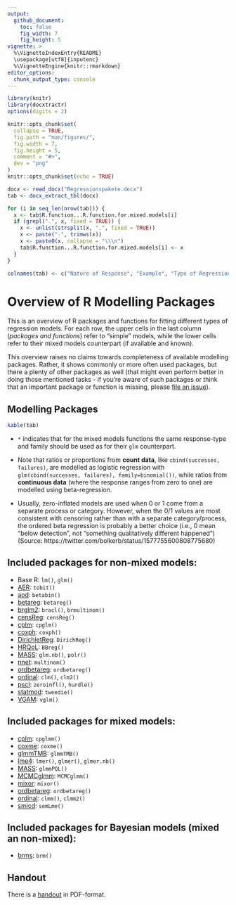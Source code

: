 ```yaml
---
output: 
  github_document:
    toc: false
    fig_width: 7
    fig_height: 5
vignette: >
  %\VignetteIndexEntry{README}
  \usepackage[utf8]{inputenc}
  %\VignetteEngine{knitr::rmarkdown}
editor_options: 
  chunk_output_type: console
---
```


```r
library(knitr)
library(docxtractr)
options(digits = 2)

knitr::opts_chunk$set(
  collapse = TRUE,
  fig.path = "man/figures/",
  fig.width = 7,
  fig.height = 5,
  comment = "#>",
  dev = "png"
)
knitr::opts_chunk$set(echo = TRUE)

docx <- read_docx("Regressionspakete.docx")
tab <- docx_extract_tbl(docx)

for (i in seq_len(nrow(tab))) {
  x <- tab$R.function...R.function.for.mixed.models[i]
  if (grepl(".", x, fixed = TRUE)) {
    x <- unlist(strsplit(x, ".", fixed = TRUE))
    x <- paste("-", trimws(x))
    x <- paste0(x, collapse = "\\\n")
    tab$R.function...R.function.for.mixed.models[i] <- x
  }
}

colnames(tab) <- c("Nature of Response", "Example", "Type of Regression", "R package or function", "Example Webpage", "Bayesian with [`brms`](https://paul-buerkner.github.io/brms/reference/brmsfamily.html)")
```

# Overview of R Modelling Packages

This is an overview of R packages and functions for fitting different types of regression models. For each row, the upper cells in the last column (_packages and functions_) refer to "simple" models, while the lower cells refer to their mixed models counterpart (if available and known).

This overview raises no claims towards completeness of available modelling packages. Rather, it shows commonly or more often used packages, but there a plenty of other packages as well (that might even perform better in doing those mentioned tasks - if you're aware of such packages or think that an important package or function is missing, please [file an issue](https://github.com/strengejacke/regressionmodels/issues)).

## Modelling Packages

```r
kable(tab)
```

- `*` indicates that for the mixed models functions the same response-type and family should be used as for their `glm` counterpart.

- Note that ratios or proportions from **count data**, like `cbind(successes, failures)`, are modelled as logistic regression with `glm(cbind(successes, failures), family=binomial())`, while ratios from **continuous data** (where the response ranges from zero to one) are modelled using beta-regression.

- Usually, zero-inflated models are used when 0 or 1 come from a separate process or category. However, when the 0/1 values are most consistent with censoring rather than with a separate category/process, the ordered beta regression is probably a better choice (i.e., 0 mean "below detection", not "something qualitatively different happened") (Source: https://twitter.com/bolkerb/status/1577755600808775680)

## Included packages for non-mixed models:

  - Base R: `lm()`, `glm()`
  - [AER](https://CRAN.R-project.org/package=AER): `tobit()`
  - [aod](https://CRAN.R-project.org/package=aod): `betabin()`
  - [betareg](https://CRAN.R-project.org/package=betareg): `betareg()`
  - [brglm2](https://CRAN.R-project.org/package=brglm2): `bracl()`, `brmultinom()`
  - [censReg](https://CRAN.R-project.org/package=censReg): `censReg()`
  - [cplm](https://CRAN.R-project.org/package=cplm): `cpglm()`
  - [coxph](https://CRAN.R-project.org/package=survival): `coxph()`
  - [DirichletReg](https://CRAN.R-project.org/package=DirichletReg): `DirichReg()`
  - [HRQoL](https://CRAN.R-project.org/package=HRQoL): `BBreg()`
  - [MASS](https://CRAN.R-project.org/package=MASS): `glm.nb()`, `polr()`
  - [nnet](https://CRAN.R-project.org/package=nnet): `multinom()`
  - [ordbetareg](https://cran.r-project.org/package=ordbetareg): `ordbetareg()`
  - [ordinal](https://CRAN.R-project.org/package=ordinal): `clm()`, `clm2()`
  - [pscl](https://CRAN.R-project.org/package=pscl): `zeroinfl()`, `hurdle()`
  - [statmod](https://CRAN.R-project.org/package=statmod): `tweedie()`
  - [VGAM](https://CRAN.R-project.org/package=VGAM): `vglm()`

## Included packages for mixed models:

  - [cplm](https://CRAN.R-project.org/package=cplm): `cpglmm()`
  - [coxme](https://CRAN.R-project.org/package=coxme): `coxme()`
  - [glmmTMB](https://CRAN.R-project.org/package=glmmTMB): `glmmTMB()`
  - [lme4](https://CRAN.R-project.org/package=lme4): `lmer()`, `glmer()`, `glmer.nb()`
  - [MASS](https://CRAN.R-project.org/package=MASS): `glmmPQL()`
  - [MCMCglmm](https://CRAN.R-project.org/package=MCMCglmm): `MCMCglmm()`
  - [mixor](https://CRAN.R-project.org/package=mixor): `mixor()`
  - [ordbetareg](https://cran.r-project.org/package=ordbetareg): `ordbetareg()`
  - [ordinal](https://CRAN.R-project.org/package=ordinal): `clmm()`, `clmm2()`
  - [smicd](https://cran.r-project.org/package=smicd): `semLme()`
  
## Included packages for Bayesian models (mixed an non-mixed):

  - [brms](https://cran.r-project.org/package=brms): `brm()`

## Handout

There is a [handout](pdf/regression_pkgs_handout.pdf) in PDF-format.
